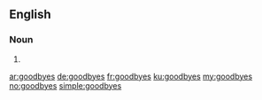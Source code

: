 ==English==

===Noun===
{{head|en|plural}}

# {{plural of|goodbye|lang=en|nocat=1}}

[[ar:goodbyes]]
[[de:goodbyes]]
[[fr:goodbyes]]
[[ku:goodbyes]]
[[my:goodbyes]]
[[no:goodbyes]]
[[simple:goodbyes]]